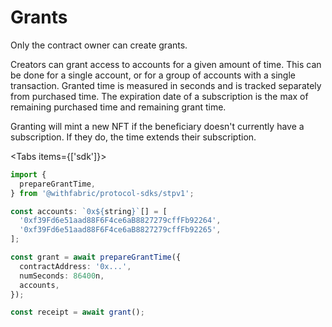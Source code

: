 
# Grants

<Callout type="info" emoji="ℹ️">
  Only the contract owner can create grants.
</Callout>

Creators can grant access to accounts for a given amount of time. This can be done for a single account, or for a group of accounts with a single transaction.
Granted time is measured in seconds and is tracked separately from purchased time. The expiration date of a subscription is the max of remaining purchased time and remaining grant time.

Granting will mint a new NFT if the beneficiary doesn't currently have a subscription. If they do, the time extends their subscription.

<Tabs items={['sdk']}>
  <Tab>
  ```ts
  import {
    prepareGrantTime,
  } from '@withfabric/protocol-sdks/stpv1';

  const accounts: `0x${string}`[] = [
    '0xf39Fd6e51aad88F6F4ce6aB8827279cffFb92264',
    '0xf39Fd6e51aad88F6F4ce6aB8827279cffFb92265',
  ];

  const grant = await prepareGrantTime({
    contractAddress: '0x...',
    numSeconds: 86400n,
    accounts,
  });

  const receipt = await grant();
  ```
  </Tab>
</Tabs>
